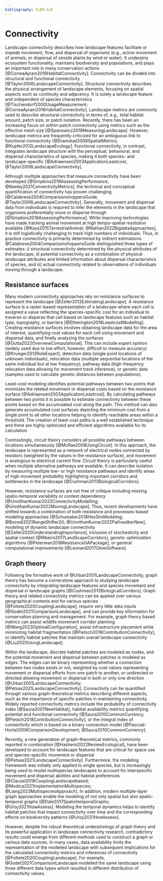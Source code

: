 ```yaml
---
bibliography: CLER.bib
---
```


<!-- Person responsible: Simpkins, Gerber -->

# Connectivity {#sec-connectivity}

<!-- R1: I did not find the subsection "Structural connectivity" very consistent with the other two ("Resistance surface" and "Graph theory"). In addition to being very short, I wonder why this section was included without another on functional connectivity, and why it was distinguished from "Graph theory" (in terms of manuscript structure), since structural (as long as functional) connectivity can be modelled with graph theory. -->

<!-- R1: Here connectivity seems to be described through the prism of animals, you should modify it slightly to include plants, which do not move, but disperse through different vectors, e.g. animals, gravity, wind, or water -->
<!-- R1: facilitate or impeded movement and flow -->
Landscape connectivity describes how landscape features facilitate or impede movement, flow, and dispersal of organisms (e.g., active movement of animals, or dispersal of sessile plants by wind or water). 
It underpins ecosystem functionality, maintains biodiversity and populations, and plays an important role in many conservation actions [@CorreaAyram2016HabitatConnectivity].
Connectivity can be divided into structural and functional connectivity [@Taylor2006LandscapeConnectivity].
Structural connectivity describes the physical arrangement of landscape elements, focusing on spatial aspects such as continuity and adjacency.
It is solely a landscape feature and independent of species characteristics [@Tischendorf2000UsageMeasurement; @CorreaAyram2016HabitatConnectivity].
Landscape metrics are commonly used to describe structural connectivity in terms of, e.g., total habitat amount, patch size, or patch isolation.
Recently, there has been an increasing focus on within-patch connectivity using metrics such as the effective mesh size [@Spanowicz2019MeasuringLandscape].
However, landscape metrics are frequently criticized for an ambiguous link to functional connectivity [@Dramstad2009SpatialMetrics; @Kupfer2012LandscapeEcology].
Functional connectivity, in contrast, integrates landscape structure with the perceptual, behavioral, and dispersal characteristics of species, making it both species- and landscape-specific [@Adriaensen2003ApplicationLeastcost; @Taylor2006LandscapeConnectivity].

Although multiple approaches that measure connectivity have been developed [@Simpkins2018AssessingPerformance; @Keeley2021ConnectivityMetrics], the technical and conceptual quantification of connectivity has proven challenging [@Calabrese2004ComparisonshoppersGuide; @Taylor2006LandscapeConnectivity].
<!-- R1: movement and dispersal data -->
<!-- R1: that individuals preferentially move [or disperse] through -->
Generally, movement and dispersal data from individuals is required to infer the elements in the landscape that organisms preferentially move or disperse through [@Simpkins2018AssessingPerformance].
While improving technologies have made tracking animal movement at high tempo-spatial resolution available [@Kays2015TerrestrialAnimal; @Nathan2022BigdataApproaches], it is still logistically challenging to track high numbers of individuals.
Thus, in practice connectivity is primarily determined by indirect estimations.
@Calabrese2004ComparisonshoppersGuide distinguished three types of estimates: *i)* structural connectivity determined by the physical attributes of the landscape, *ii)* potential connectivity as a combination of physical landscape attributes and limited information about dispersal characteristics of species, and *iii)* actual connectivity related to observations of individuals moving through a landscape.

## Resistance surfaces

Many modern connectivity approaches rely on resistance surfaces to represent the landscape [@Zeller2012EstimatingLandscape].
<!-- R1: to traverse or disperse through that cell -->
A resistance surface is a raster-based representation of a landscape where each cell is assigned a value reflecting the species-specific cost for an individual to traverse or disperse that cell based on landscape features such as habitat type, topography, or barriers [@Etherington2016LeastcostModelling].
<!-- R1: Please explain what "edge artifacts" are. I could not find any explanation in the cited reference -->
Creating resistance surfaces involves obtaining landscape data for the area of interest, quantifying cost values for each cell using movement and dispersal data, and finally analyzing the surfaces [@Dutta2022OverviewComputational].
This can include expert opinion (widely used due to low effort, however, difficult to measure accuracy) [@Krueger2012RoleExpert], detection data (single point locations of unknown individuals), relocation data (multiple sequential locations of the same individual but at low frequency), pathway data (high-frequency relocation data allowing for movement track inference), or genetic data (samples used to calculate genetic distances between populations).

<!-- R!: Least cost path is just the result of a mathematically formulated problem, so I don't think that it assumes anything. Assumptions are rather in how such results are used in an ecological context -->
Least-cost modeling identifies potential pathways between two points that minimizes the related movement or dispersal costs based on the resistance surface [@Adriaensen2003ApplicationLeastcost].
By calculating pathways between two points it is possible to estimate connectivity between these points based on the accumulated cost along the path.
This method can also generate accumulated cost surfaces depicting the minimum cost from a single point to all other locations helping to identify reachable areas within a threshold.
The creation of least-cost paths is a well established technique and there are highly optimized and efficient algorithms available for its calculation.

Contrastingly, circuit theory considers all possible pathways between locations simultaneously [@McRae2008UsingCircuit].
In this approach, the landscape is represented as a network of electrical nodes connected by resistors (weighted by the values in the resistance surface), and movement is analogous to electrical current flow.
Circuit theory is particularly useful when multiple alternative pathways are available.
It can describe isolation by measuring multiple low- or high resistance pathways and identify areas of high movement probability highlighting important corridors and bottlenecks in the landscape [@Cushman2013BiologicalCorridors].

However, resistance surfaces are not free of critique including missing spatio-temporal variability or context dependency [@UnnithanKumar2022ConnectivityModelling; @UnnithanKumar2022MovingLandscape].
Thus, recent developments have shifted towards a combination of both resistance and processes-based modeling approaches [@Schumaker2018HexSimModeling; @Bocedi2021RangeShifter20; @UnnithanKumar2022PathwalkerNew], modeling of dynamic landscape connectivity [@Zeller2020UnderstandingImportance], inclusion of stochasticity and spatial context [@Ribeiro2017LandScapeCorridors], genetic optimization algorithms [@Peterman2018ResistanceGAPackage], or general computational improvements [@Leonard2017GlowSoftware].

## Graph theory

Following the formative work of @Urban2001LandscapeConnectivity, graph theory has become a cornerstone approach to studying landscape connectivity by integrating landscape features and species movement and dispersal in landscape graphs [@Cushman2013BiologicalCorridors].
Graph theory and related connectivity metrics can be applied over various geographical contexts and for various species [@Foltete2020CouplingLandscape], require very little data inputs [@Godet2021ComparisonLandscape], and can provide key information for conservation planning and management.
For example, graph theory based metrics can assist wildlife movement corridor planning [@Wang2023OptimalConfiguration], assist infrastructure placement while minimizing habitat fragmentation [@Pietsch2018ContributionConnectivity], or identify habitat patches that maintain overall landscape connectivity [@Liu2020UsingLandscape].

Within the landscape, discrete habitat patches are modeled as nodes, and the potential movement and dispersal between patches is modeled as edges.
<!-- R1: Edges can be weighted or unweighted. They also can be directed or undirected -->
The edges can be binary representing whether a connection between two nodes exists or not, weighted by cost values representing movement or dispersal efforts from one patch to another, or undirected or directed allowing movement or dispersal in both or only one direction [@Urban2001LandscapeConnectivity; @Petsas2021LandscapeConnectivity].
Connectivity can be quantified through various graph-theoretical metrics describing different aspects, such as the importance of specific patches in maintaining connectivity.
Widely reported connectivity metrics include the probability of connectivity index [@Saura2007NewHabitat], habitat availability metrics quantifying potential and functional connectivity [@Saura2010CommonCurrency; @Pietsch2018ContributionConnectivity], or the integral index of connectivity which is based on a binary connection model [@Pascual-Hortal2006ComparisonDevelopment; @Saura2010CommonCurrency].

Recently, a new generation of graph-theoretical metrics, commonly reported in combination [@Hashemi2022ReviewEcological], have been developed to account for landscape features that are critical for space use and species-specific movement or dispersal [@Petsas2021LandscapeConnectivity].
Furthermore, the modeling framework was initially only applied to single species, but is increasingly being used to model multispecies landscapes to account for interspecific movement and dispersal abilities and habitat preferences [@Clauzel2018CouplingLandscapebased; @Modica2021ImplementationMultispecies; @Liang2023MultispeciesApproach].
In addition, modern multiple-layer graph approaches enable the modeling of not only spatial but also spatio-temporal graphs [@Dale2017SpatiotemporalGraphs; @Uroy2021HowAssess].
Modeling the temporal dynamics helps to identify habitat patches that impact connectivity over time and the corresponding effects on biodiversity patterns [@Uroy2021HowAssess].

However, despite the robust theoretical underpinnings of graph theory and its powerful application in landscape connectivity research, contradictory results could emerge from different methods used to construct a graph or various data sources.
<!-- R1: I don't think that it is specific to graphs. Any data-dependent model will be sensitive to input data. This highlights the importance of data -->
In many cases, data availability limits the representation of the modelled landscape with subsequent implications for the calculated connectivity metrics and inferences of connectivity [@Foltete2020CouplingLandscape].
For example, @Godet2021ComparisonLandscape modelled the same landscape using three different data types which resulted in different distribution of connectivity values.
